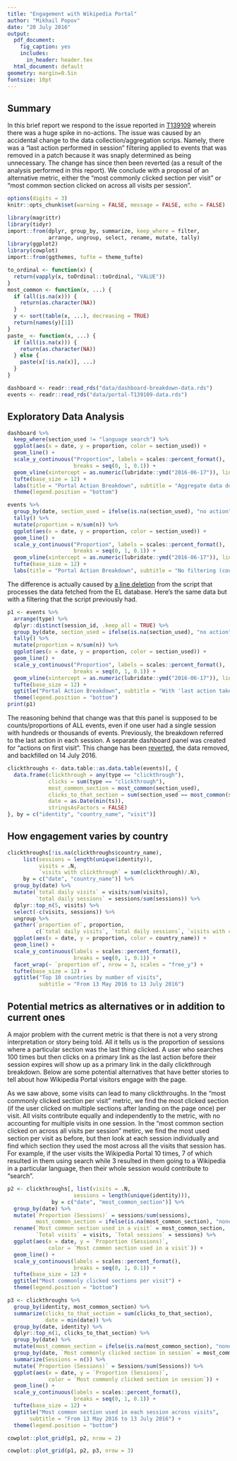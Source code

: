 ```yaml
---
title: "Engagement with Wikipedia Portal"
author: "Mikhail Popov"
date: "20 July 2016"
output:
  pdf_document:
    fig_caption: yes
    includes:
      in_header: header.tex
  html_document: default
geometry: margin=0.5in
fontsize: 10pt
---
```


## Summary

In this brief report we respond to the issue reported in [T139109](https://phabricator.wikimedia.org/T139109) wherein there was a huge spike in no-actions. The issue was caused by an accidental change to the data collection/aggregation scrips. Namely, there was a "last action performed in session" filtering applied to events that was removed in a patch because it was snaply determined as being unnecessary. The change has since then been reverted (as a result of the analysis performed in this report). We conclude with a proposal of an alternative metric, either the "most commonly clicked section per visit" or "most common section clicked on across all visits per session".

```r
options(digits = 3)
knitr::opts_chunk$set(warning = FALSE, message = FALSE, echo = FALSE)
```

```r
library(magrittr)
library(tidyr)
import::from(dplyr, group_by, summarize, keep_where = filter,
             arrange, ungroup, select, rename, mutate, tally)
library(ggplot2)
library(cowplot)
import::from(ggthemes, tufte = theme_tufte)
```

```r
to_ordinal <- function(x) {
  return(vapply(x, toOrdinal::toOrdinal, "VALUE"))
}
most_common <- function(x, ...) {
  if (all(is.na(x))) {
    return(as.character(NA))
  }
  y <- sort(table(x, ...), decreasing = TRUE)
  return(names(y)[1])
}
paste_ <- function(x, ...) {
  if (all(is.na(x))) {
    return(as.character(NA))
  } else {
    paste(x[!is.na(x)], ...)
  }
}
```

```r
dashboard <- readr::read_rds("data/dashboard-breakdown-data.rds")
events <- readr::read_rds("data/portal-T139109-data.rds")
```

## Exploratory Data Analysis

```r
dashboard %>%
  keep_where(section_used != "language search") %>%
  ggplot(aes(x = date, y = proportion, color = section_used)) +
  geom_line() +
  scale_y_continuous("Proportion", labels = scales::percent_format(),
                     breaks = seq(0, 1, 0.1)) +
  geom_vline(xintercept = as.numeric(lubridate::ymd("2016-06-17")), linetype = "dashed") +
  tufte(base_size = 12) +
  labs(title = "Portal Action Breakdown", subtitle = "Aggregate data downloaded from datasets.wikimedia.org") +
  theme(legend.position = "bottom")
```

```r
events %>%
  group_by(date, section_used = ifelse(is.na(section_used), "no action", section_used)) %>%
  tally() %>%
  mutate(proportion = n/sum(n)) %>%
  ggplot(aes(x = date, y = proportion, color = section_used)) +
  geom_line() +
  scale_y_continuous("Proportion", labels = scales::percent_format(),
                     breaks = seq(0, 1, 0.1)) +
  geom_vline(xintercept = as.numeric(lubridate::ymd("2016-06-17")), linetype = "dashed") +
  tufte(base_size = 12) +
  labs(title = "Portal Action Breakdown", subtitle = "No filtering (counting ALL events)")
```

The difference is actually caused by [a line deletion](https://github.com/wikimedia/wikimedia-discovery-golden/commit/c3cbe13f9cc29e9ef92c8d79b2c545d1afc238a7#diff-c55f3a392650f4257983a2ee3bf112cc) from the script that processes the data fetched from the EL database. Here's the same data but with a filtering that the script previously had.

```r
p1 <- events %>%
  arrange(type) %>%
  dplyr::distinct(session_id, .keep_all = TRUE) %>%
  group_by(date, section_used = ifelse(is.na(section_used), "no action", section_used)) %>%
  tally() %>%
  mutate(proportion = n/sum(n)) %>%
  ggplot(aes(x = date, y = proportion, color = section_used)) +
  geom_line() +
  scale_y_continuous("Proportion", labels = scales::percent_format(),
                     breaks = seq(0, 1, 0.1)) +
  geom_vline(xintercept = as.numeric(lubridate::ymd("2016-06-17")), linetype = "dashed") +
  tufte(base_size = 12) +
  ggtitle("Portal Action Breakdown", subtitle = "With 'last action taken' event filtering") +
  theme(legend.position = "bottom")
print(p1)
```

The reasoning behind that change was that this panel is supposed to be counts/proportions of ALL events, even if one user had a single session with hundreds or thousands of events. Previously, the breakdown referred to the last action in each session. A separate dashboard panel was created for "actions on first visit". This change has been [reverted](https://gerrit.wikimedia.org/r/#/c/299085/), the data removed, and backfilled on 14 July 2016.

```r
clickthroughs <- data.table::as.data.table(events)[, {
  data.frame(clickthrough = any(type == "clickthrough"),
             clicks = sum(type == "clickthrough"),
             most_common_section = most_common(section_used),
             clicks_to_that_section = sum(section_used == most_common(section_used), na.rm = TRUE),
             date = as.Date(min(ts)),
             stringsAsFactors = FALSE)
}, by = c("identity", "country_name", "visit")]
```

\begin{landscape}

\section*{Why unfiltered "no action" numbers are so big}

```r
top_ids_by_clicks <- clickthroughs[, list(ctr = max(clicks)), by = "identity"] %>%
  arrange(desc(ctr)) %>%
  head(10) %>%
  { .$identity }
```

```r
events %>%
  keep_where(identity %in% top_ids_by_clicks) %>%
  group_by(identity, country = country_name, device, os, browser, visit) %>%
  summarize(clickthroughs = sum(type == "clickthrough"),
            `sections used` = length(unique(section_used)) - 1,
            `most used section` = most_common(section_used),
            `clicks on that section` = sum(section_used == `most used section`, na.rm = TRUE)) %>%
  ungroup %>%
  arrange(desc(clickthroughs)) %>%
  head(10) %>%
  mutate(visit = to_ordinal(visit)) %>%
  select(-identity) %>%
  knitr::kable(caption = "Top 10 sessions by number of clicks per session from 13 May 2016 to 13 July 2016. Of note is the user who clicked 526 times on the primary links on their first visit to the page.", format = "latex")
```

```r
top_ids_by_visit <- clickthroughs[, list(visits = .N), by = "identity"] %>%
  arrange(desc(visits)) %>%
  head(10) %>%
  { .$identity }
```

```r
events %>%
  keep_where(identity %in% top_ids_by_visit) %>%
  group_by(identity, country = country_name, device, os, browser, visit) %>%
  summarize(clickthroughs = sum(type == "clickthrough"),
            `sections used` = length(unique(section_used)) - 1,
            `most used section` = most_common(section_used),
            `clicks on that section` = sum(section_used == `most used section`, na.rm = TRUE),
            first_ts = min(ts), last_ts = max(ts)) %>%
  group_by(identity) %>%
  summarize(visits = n(),
            `session length` = tolower(lubridate::seconds_to_period(as.numeric(difftime(max(last_ts), min(first_ts), units = "secs")))),
            country = country[1], device = device[1], os = os[1], browser = browser[1],
            `maximum sections used` = max(`sections used`),
            `most used sections` = paste_(unique(`most used section`), collapse = ", "),
            `most used section` = (`most used section`[order(`clicks on that section`, decreasing = TRUE)])[1],
            `total clicks` = sum(clickthroughs),
            `max clickthroughs per visit` = max(clickthroughs),
            `median clickthroughs per visit` = median(clickthroughs),
            `clickthrough rate` = sum(clickthroughs > 0)/visits) %>%
  arrange(desc(visits)) %>%
  select(-identity) %>%
  knitr::kable(caption = "Top 10 sessions by number of visits from 13 May 2016 to 13 July 2016. Of note is the user whose session lasted 23 minutes but they visited the Wikipedia Portal 279 times. Of another note is the number of sessions with many visits but not any clickthroughs, hence the impact on the metric when the filter was removed.", format = "latex")
```

\end{landscape}

## How engagement varies by country

```r
clickthroughs[!is.na(clickthroughs$country_name),
     list(sessions = length(unique(identity)),
          visits = .N,
          `visits with clickthrough` = sum(clickthrough)/.N),
     by = c("date", "country_name")] %>%
  group_by(date) %>%
  mutate(`total daily visits` = visits/sum(visits),
         `total daily sessions` = sessions/sum(sessions)) %>%
  dplyr::top_n(5, visits) %>%
  select(-c(visits, sessions)) %>%
  ungroup %>%
  gather(`proportion of`, proportion,
         c(`total daily visits`, `total daily sessions`, `visits with clickthrough`)) %>%
  ggplot(aes(x = date, y = proportion, color = country_name)) +
  geom_line() +
  scale_y_continuous(labels = scales::percent_format(),
                     breaks = seq(0, 1, 0.1)) +
  facet_wrap(~ `proportion of`, nrow = 3, scales = "free_y") +
  tufte(base_size = 12) +
  ggtitle("Top 10 countries by number of visits",
          subtitle = "From 13 May 2016 to 13 July 2016")
```

## Potential metrics as alternatives or in addition to current ones

A major problem with the current metric is that there is not a very strong interpretation or story being told. All it tells us is the proportion of sessions where a particular section was the last thing clicked. A user who searches 100 times but then clicks on a primary link as the last action before their session expires will show up as a primary link in the daily clickthrough breakdown. Below are some potential alternatives that have better stories to tell about how Wikipedia Portal visitors engage with the page.

As we saw above, some visits can lead to many clickthroughs. In the "most commonly clicked section per visit" metric, we find the most clicked section (if the user clicked on multiple sections after landing on the page once) per visit. All visits contribute equally and independently to the metric, with no accounting for multiple visits in one session. In the "most common section clicked on across all visits per session" metirc, we find the most used section per visit as before, but then look at each session individually and find which section they used the most across all the visits that session has. For example, if the user visits the Wikipedia Portal 10 times, 7 of which resulted in them using search while 3 resulted in them going to a Wikipedia in a particular language, then their whole session would contribute to "search".

```r
p2 <- clickthroughs[, list(visits = .N,
                     sessions = length(unique(identity))),
              by = c("date", "most_common_section")] %>%
  group_by(date) %>%
  mutate(`Proportion (Sessions)` = sessions/sum(sessions),
         most_common_section = ifelse(is.na(most_common_section), "none", most_common_section)) %>%
  rename(`Most common section used in a visit` = most_common_section,
         `Total visits` = visits, `Total sessions` = sessions) %>%
  ggplot(aes(x = date, y = `Proportion (Sessions)`,
             color = `Most common section used in a visit`)) +
  geom_line() +
  scale_y_continuous(labels = scales::percent_format(),
                     breaks = seq(0, 1, 0.1)) +
  tufte(base_size = 12) +
  ggtitle("Most commonly clicked sections per visit") +
  theme(legend.position = "bottom")
```

```r
p3 <- clickthroughs %>%
  group_by(identity, most_common_section) %>%
  summarize(clicks_to_that_section = sum(clicks_to_that_section),
            date = min(date)) %>%
  group_by(date, identity) %>%
  dplyr::top_n(1, clicks_to_that_section) %>%
  group_by(date) %>%
  mutate(most_common_section = ifelse(is.na(most_common_section), "none", most_common_section)) %>%
  group_by(date, `Most commonly clicked section in session` = most_common_section) %>%
  summarize(Sessions = n()) %>%
  mutate(`Proportion (Sessions)` = Sessions/sum(Sessions)) %>%
  ggplot(aes(x = date, y = `Proportion (Sessions)`,
             color = `Most commonly clicked section in session`)) +
  geom_line() +
  scale_y_continuous(labels = scales::percent_format(),
                     breaks = seq(0, 1, 0.1)) +
  tufte(base_size = 12) +
  ggtitle("Most common section used in each session across visits",
       subtitle = "From 13 May 2016 to 13 July 2016") +
  theme(legend.position = "bottom")
```

```r
cowplot::plot_grid(p1, p2, nrow = 2)
```

\newpage

```r
cowplot::plot_grid(p1, p2, p3, nrow = 3)
```
